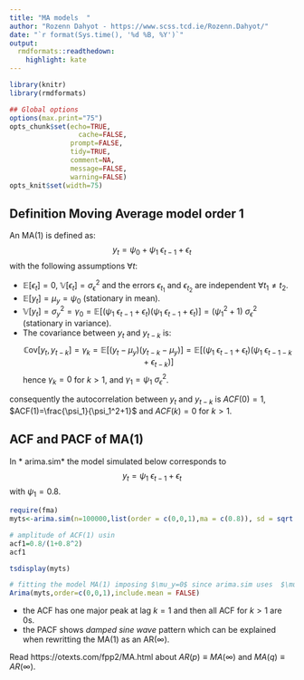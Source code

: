 ---
title: "MA models  "
author: "Rozenn Dahyot - https://www.scss.tcd.ie/Rozenn.Dahyot/"
date: "`r format(Sys.time(), '%d %B, %Y')`"
output:
  rmdformats::readthedown:
    highlight: kate
---


```{r setup, echo=FALSE, cache=FALSE}
library(knitr)
library(rmdformats)

## Global options
options(max.print="75")
opts_chunk$set(echo=TRUE,
	             cache=FALSE,
               prompt=FALSE,
               tidy=TRUE,
               comment=NA,
               message=FALSE,
               warning=FALSE)
opts_knit$set(width=75)
```


## Definition Moving Average model order 1

An MA(1) is defined as: 
$$
y_t = \psi_0 +\psi_1 \ \epsilon_{t-1} +\epsilon_t
$$
with the following assumptions $\forall t$:

- $\mathbb{E}[\epsilon_t]= 0$, $\mathbb{V}[\epsilon_t]= \sigma_{\epsilon}^2$ and the errors $\epsilon_{t_1}$ and $\epsilon_{t_2}$ are independent $\forall t_1\neq t_2$.
- $\mathbb{E}[y_t]= \mu_y=\psi_0$ (stationary in mean).
- $\mathbb{V}[y_t]= \sigma_y^2=\gamma_0=\mathbb{E}[ (\psi_1 \ \epsilon_{t-1} +\epsilon_t) (\psi_1 \ \epsilon_{t-1} +\epsilon_t) ]=(\psi_1^2+1)\ \sigma_{\epsilon}^2$ (stationary in variance).
- The covariance between $y_t$ and $y_{t-k}$ is:
$$
\mathbb{C}\text{ov}[y_t,y_{t-k}]=\gamma_k=\mathbb{E}[(y_t-\mu_y)(y_{t-k}-\mu_y)]=\mathbb{E}[(\psi_1 \ \epsilon_{t-1} +\epsilon_t) (\psi_1 \ \epsilon_{t-1-k} +\epsilon_{t-k})]
$$
hence $\gamma_k=0$ for $k>1$, and $\gamma_1=\psi_1 \ \sigma_{\epsilon}^2$.


consequently the autocorrelation between $y_t$ and $y_{t-k}$ is $ACF(0)=1$, $ACF(1)=\frac{\psi_1}{\psi_1^2+1}$ and $ACF(k)=0$ for $k>1$.

## ACF and PACF of MA(1)

In * arima.sim* the model simulated below corresponds to 
$$
y_{t}= \psi_1 \ \epsilon_{t-1}  + \epsilon_{t}
$$
with $\psi_1=0.8$.

```{r,warning=FALSE, message=FALSE}
require(fma)
myts<-arima.sim(n=100000,list(order = c(0,0,1),ma = c(0.8)), sd = sqrt(0.1796))

# amplitude of ACF(1) usin
acf1=0.8/(1+0.8^2)
acf1

tsdisplay(myts)

# fitting the model MA(1) imposing $\mu_y=0$ since arima.sim uses  $\mu_y=0$
Arima(myts,order=c(0,0,1),include.mean = FALSE)

```

- the ACF has one major peak at lag $k=1$ and then all ACF for $k>1$ are 0s.
- the PACF shows *damped sine wave* pattern which can be explained when rewritting the MA(1) as an AR($\infty$).


Read   https://otexts.com/fpp2/MA.html about $AR(p)\equiv MA(\infty)$ and $MA(q)\equiv AR(\infty)$.









